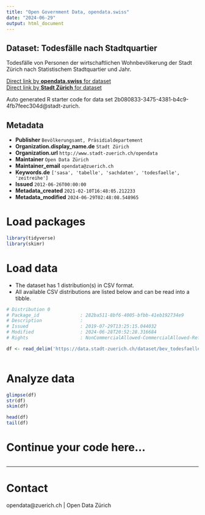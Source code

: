 ```yaml
---
title: "Open Government Data, opendata.swiss"
date: "2024-06-29"
output: html_document
---
```


## Dataset: Todesfälle nach Stadtquartier


Todesfälle von Personen der wirtschaftlichen Wohnbevölkerung der Stadt Zürich nach Statistischem Stadtquartier und Jahr.


[Direct link by **opendata.swiss** for dataset](https://opendata.swiss/de/dataset/todesfalle-nach-stadtquartier-seit-19933)<br>
[Direct link by **Stadt Zürich** for dataset](https://data.stadt-zuerich.ch/dataset/bev_todesfaelle_jahr_quartier_od4220)

Auto generated R starter code for data set 2b080833-3475-4381-b4c9-4fb7feec304d@stadt-zurich.

## Metadata

- **Publisher** `Bevölkerungsamt, Präsidialdepartement`
- **Organization.display_name.de** `Stadt Zürich`
- **Organization.url** `http://www.stadt-zuerich.ch/opendata`
- **Maintainer** `Open Data Zürich`
- **Maintainer_email** `opendata@zuerich.ch`
- **Keywords.de** `['sasa', 'tabelle', 'sachdaten', 'todesfaelle', 'zeitreihe']`
- **Issued** `2012-06-26T00:00:00`
- **Metadata_created** `2021-02-10T16:48:05.212233`
- **Metadata_modified** `2024-06-29T02:48:08.548965`


# Load packages

```r

library(tidyverse)
library(skimr)

```

# Load data

-   The dataset has 1 distribution(s) in CSV format.
-   All available CSV distributions are listed below and can be read into a tibble.

```r

# Distribution 0
# Package_id               : 282ba511-8bf6-4005-bfbb-41eb192734e9
# Description              : 
# Issued                   : 2019-07-29T13:25:15.044032
# Modified                 : 2024-06-28T20:52:28.316684
# Rights                   : NonCommercialAllowed-CommercialAllowed-ReferenceNotRequired

df <- read_delim('https://data.stadt-zuerich.ch/dataset/bev_todesfaelle_jahr_quartier_od4220/download/BEV422OD4220.csv')



```

# Analyze data

```r

glimpse(df)
str(df)
skim(df)

head(df)
tail(df)

```

# Continue your code here...

```r

```

------------------------------------------------------------------------

# Contact

opendata@zuerich.ch | Open Data Zürich
